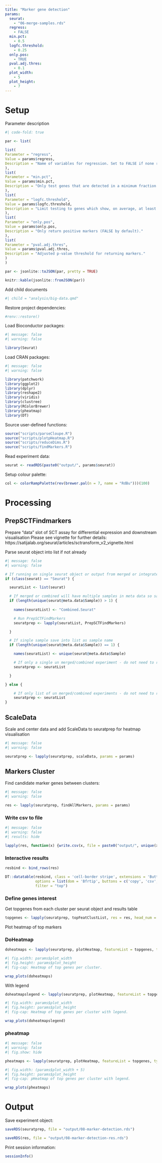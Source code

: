 ```yaml
---
title: "Marker gene detection"
params:
  seurat:
    - "06-merge-samples.rds"
  regress:
    - FALSE
  min.pct:
    - 0.5
  logfc.threshold:
    - 0.25
  only.pos:
    - TRUE
  pval.adj.thres:
    - 0.1
  plot_width:
    - 5
  plot_height:
    - 7
---
```

  
# Setup

Parameter description

```r
#| code-fold: true

par <- list(

list(
Parameter = "regress",
Value = params$regress,
Description = "Name of variables for regression. Set to FALSE if none required."
),
list(
Parameter = "min.pct",
Value = params$min.pct,
Description = "Only test genes that are detected in a minimum fraction of min.pct cells in either of the two populations - Default is 0.1"
),
list(
Parameter = "logfc.threshold",
Value = params$logfc.threshold,
Description = "Limit testing to genes which show, on average, at least X-fold difference (log-scale) between the two groups of cells. Default is 0.25."
),
list(
Parameter = "only.pos",
Value = params$only.pos,
Description = "Only return positive markers (FALSE by default)."
),
list(
Parameter = "pval.adj.thres",
Value = params$pval.adj.thres,
Description = "Adjusted p-value threshold for returning markers."
)
)

par <- jsonlite::toJSON(par, pretty = TRUE)

knitr::kable(jsonlite::fromJSON(par))
```

Add child documents

```r
#| child = "analysis/big-data.qmd"
```

Restore project dependencies:

```r
#renv::restore()
```

Load Bioconductor packages:
  
```r
#| message: false
#| warning: false

library(Seurat)
```

Load CRAN packages:
  
```r
#| message: false
#| warning: false

library(patchwork)
library(ggplot2)
library(dplyr)
library(reshape2)
library(viridis)
library(clustree)
library(RColorBrewer)
library(pheatmap)
library(DT)
```

Source user-defined functions:
  
```r
source("scripts/parseCloupe.R")
source("scripts/plotpHeatmap.R")
source("scripts/reduceDims.R")
source("scripts/findMarkers.R")
```

Read experiment data:
  
```r
seurat <- readRDS(paste0("output/", params$seurat))
```

Setup colour palette:
  
```r
col <- colorRampPalette(rev(brewer.pal(n = 7, name = "RdBu")))(100)
```

# Processing

## PrepSCTFindmarkers

Prepare "data" slot of SCT assay for differential expression and downstream visualisation
Please see vignette for further details: https://satijalab.org/seurat/articles/sctransform_v2_vignette.html


Parse seurat object into list if not already

```r
#| message: false
#| warning: false

# If running on single seurat object or output from merged or integrated qmd
if (class(seurat) == "Seurat") { 

  seuratList <- list(seurat)

  # If merged or combined will have multiple samples in meta data so save into list as combined seurat
  if (length(unique(seurat@meta.data$Sample)) > 1) {
      
    names(seuratList) <- "Combined.Seurat"

    # Run PrepSCTFindMarkers
    seuratprep <- lapply(seuratList, PrepSCTFindMarkers)

  }

  # If single sample save into list as sample name
  if (length(unique(seurat@meta.data$Sample)) == 1) {

    names(seuratList) <- unique(seurat@meta.data$Sample)

    # If only a single un merged/combined experiment - do not need to run PrepSCTFindMarkers
    seuratprep <- seuratList

  }

} else {

    # If only list of un merged/combined experiments - do not need to run PrepSCTFindMarkers
    seuratprep <- seuratList
}
```

## ScaleData 

Scale and center data and add ScaleData to seuratprep for heatmap visualisation

```r
#| message: false
#| warning: false

seuratprep <- lapply(seuratprep, scaleData, params = params)
```

## Markers Cluster

Find candidate marker genes between clusters:
  
```r
#| message: false
#| warning: false

res <- lapply(seuratprep, findAllMarkers, params = params)
```

### Write csv to file

```r
#| message: false
#| warning: false
#| results: hide

lapply(res, function(x) {write.csv(x, file = paste0("output/", unique(x$Sample), "-FindMarkersClusters.csv"))})
```

### Interactive results 

```r
resbind <- bind_rows(res)

DT::datatable(resbind, class = 'cell-border stripe', extensions = 'Buttons', 
              options = list(dom = 'Bfrtip', buttons = c('copy', 'csv', 'excel', 'pdf', 'print')), 
              filter = "top")
```

### Define genes interest

Get topgenes from each cluster per seurat object and results table

```r
topgenes <- lapply(seuratprep, topFeatClustList, res = res, head_num = 5)
``` 

Plot heatmap of top markers

### DoHeatmap

```r
doheatmaps <- lapply(seuratprep, plotHeatmap, featureList = topgenes, type = "DoHeatmap", legend = FALSE)
```

```r
#| fig.width: params$plot_width
#| fig.height: params$plot_height
#| fig-cap: Heatmap of top genes per cluster.

wrap_plots(doheatmaps)
```

With legend

```r
doheatmapslegend <- lapply(seuratprep, plotHeatmap, featureList = topgenes, type = "DoHeatmap", legend = TRUE)
```

```r
#| fig.width: params$plot_width
#| fig.height: params$plot_height
#| fig-cap: Heatmap of top genes per cluster with legend.

wrap_plots(doheatmapslegend)
```

### pheatmap 

```r
#| message: false
#| warning: false
#| fig.show: hide

pheatmaps <- lapply(seuratprep, plotHeatmap, featureList = topgenes, type = "pheatmap", head_num = 5)
```

```r
#| fig.width: (params$plot_width + 5)
#| fig.height: params$plot_height
#| fig-cap: pHeatmap of top genes per cluster with legend.

wrap_plots(pheatmaps)
```

# Output

Save experiment object:
  
```r
saveRDS(seuratprep, file = "output/08-marker-detection.rds")
```

```r
saveRDS(res, file = "output/08-marker-detection-res.rds")
```

Print session information:
  
```r
sessionInfo()
```
